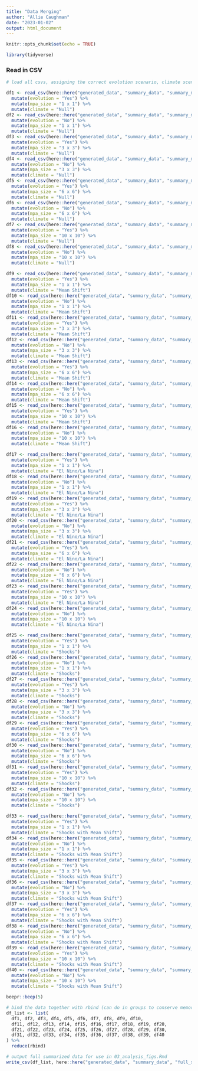 ```yaml
---
title: "Data Merging"
author: "Allie Caughman"
date: "2023-01-02"
output: html_document
---
```


```r
knitr::opts_chunk$set(echo = TRUE)

library(tidyverse)
```

### Read in CSV

```r
# load all csvs, assigning the correct evolution scenario, climate scenario, and MPA size listed (see model_list.xlsx for details)

df1 <- read_csv(here::here("generated_data", "summary_data", "summary_m1.csv")) %>%
  mutate(evolution = "Yes") %>%
  mutate(mpa_size = "1 x 1") %>%
  mutate(climate = "Null")
df2 <- read_csv(here::here("generated_data", "summary_data", "summary_m2.csv")) %>%
  mutate(evolution = "No") %>%
  mutate(mpa_size = "1 x 1") %>%
  mutate(climate = "Null")
df3 <- read_csv(here::here("generated_data", "summary_data", "summary_m3.csv")) %>%
  mutate(evolution = "Yes") %>%
  mutate(mpa_size = "3 x 3") %>%
  mutate(climate = "Null")
df4 <- read_csv(here::here("generated_data", "summary_data", "summary_m4.csv")) %>%
  mutate(evolution = "No") %>%
  mutate(mpa_size = "3 x 3") %>%
  mutate(climate = "Null")
df5 <- read_csv(here::here("generated_data", "summary_data", "summary_m5.csv")) %>%
  mutate(evolution = "Yes") %>%
  mutate(mpa_size = "6 x 6") %>%
  mutate(climate = "Null")
df6 <- read_csv(here::here("generated_data", "summary_data", "summary_m6.csv")) %>%
  mutate(evolution = "No") %>%
  mutate(mpa_size = "6 x 6") %>%
  mutate(climate = "Null")
df7 <- read_csv(here::here("generated_data", "summary_data", "summary_m7.csv")) %>%
  mutate(evolution = "Yes") %>%
  mutate(mpa_size = "10 x 10") %>%
  mutate(climate = "Null")
df8 <- read_csv(here::here("generated_data", "summary_data", "summary_m8.csv")) %>%
  mutate(evolution = "No") %>%
  mutate(mpa_size = "10 x 10") %>%
  mutate(climate = "Null")

df9 <- read_csv(here::here("generated_data", "summary_data", "summary_m9.csv")) %>%
  mutate(evolution = "Yes") %>%
  mutate(mpa_size = "1 x 1") %>%
  mutate(climate = "Mean Shift")
df10 <- read_csv(here::here("generated_data", "summary_data", "summary_m10.csv")) %>%
  mutate(evolution = "No") %>%
  mutate(mpa_size = "1 x 1") %>%
  mutate(climate = "Mean Shift")
df11 <- read_csv(here::here("generated_data", "summary_data", "summary_m11.csv")) %>%
  mutate(evolution = "Yes") %>%
  mutate(mpa_size = "3 x 3") %>%
  mutate(climate = "Mean Shift")
df12 <- read_csv(here::here("generated_data", "summary_data", "summary_m12.csv")) %>%
  mutate(evolution = "No") %>%
  mutate(mpa_size = "3 x 3") %>%
  mutate(climate = "Mean Shift")
df13 <- read_csv(here::here("generated_data", "summary_data", "summary_m13.csv")) %>%
  mutate(evolution = "Yes") %>%
  mutate(mpa_size = "6 x 6") %>%
  mutate(climate = "Mean Shift")
df14 <- read_csv(here::here("generated_data", "summary_data", "summary_m14.csv")) %>%
  mutate(evolution = "No") %>%
  mutate(mpa_size = "6 x 6") %>%
  mutate(climate = "Mean Shift")
df15 <- read_csv(here::here("generated_data", "summary_data", "summary_m15.csv")) %>%
  mutate(evolution = "Yes") %>%
  mutate(mpa_size = "10 x 10") %>%
  mutate(climate = "Mean Shift")
df16 <- read_csv(here::here("generated_data", "summary_data", "summary_m16.csv")) %>%
  mutate(evolution = "No") %>%
  mutate(mpa_size = "10 x 10") %>%
  mutate(climate = "Mean Shift")

df17 <- read_csv(here::here("generated_data", "summary_data", "summary_m17.csv")) %>%
  mutate(evolution = "Yes") %>%
  mutate(mpa_size = "1 x 1") %>%
  mutate(climate = "El Nino/La Nina")
df18 <- read_csv(here::here("generated_data", "summary_data", "summary_m18.csv")) %>%
  mutate(evolution = "No") %>%
  mutate(mpa_size = "1 x 1") %>%
  mutate(climate = "El Nino/La Nina")
df19 <- read_csv(here::here("generated_data", "summary_data", "summary_m19.csv")) %>%
  mutate(evolution = "Yes") %>%
  mutate(mpa_size = "3 x 3") %>%
  mutate(climate = "El Nino/La Nina")
df20 <- read_csv(here::here("generated_data", "summary_data", "summary_m20.csv")) %>%
  mutate(evolution = "No") %>%
  mutate(mpa_size = "3 x 3") %>%
  mutate(climate = "El Nino/La Nina")
df21 <- read_csv(here::here("generated_data", "summary_data", "summary_m21.csv")) %>%
  mutate(evolution = "Yes") %>%
  mutate(mpa_size = "6 x 6") %>%
  mutate(climate = "El Nino/La Nina")
df22 <- read_csv(here::here("generated_data", "summary_data", "summary_m22.csv")) %>%
  mutate(evolution = "No") %>%
  mutate(mpa_size = "6 x 6") %>%
  mutate(climate = "El Nino/La Nina")
df23 <- read_csv(here::here("generated_data", "summary_data", "summary_m23.csv")) %>%
  mutate(evolution = "Yes") %>%
  mutate(mpa_size = "10 x 10") %>%
  mutate(climate = "El Nino/La Nina")
df24 <- read_csv(here::here("generated_data", "summary_data", "summary_m24.csv")) %>%
  mutate(evolution = "No") %>%
  mutate(mpa_size = "10 x 10") %>%
  mutate(climate = "El Nino/La Nina")

df25 <- read_csv(here::here("generated_data", "summary_data", "summary_m25.csv")) %>%
  mutate(evolution = "Yes") %>%
  mutate(mpa_size = "1 x 1") %>%
  mutate(climate = "Shocks")
df26 <- read_csv(here::here("generated_data", "summary_data", "summary_m26.csv")) %>%
  mutate(evolution = "No") %>%
  mutate(mpa_size = "1 x 1") %>%
  mutate(climate = "Shocks")
df27 <- read_csv(here::here("generated_data", "summary_data", "summary_m27.csv")) %>%
  mutate(evolution = "Yes") %>%
  mutate(mpa_size = "3 x 3") %>%
  mutate(climate = "Shocks")
df28 <- read_csv(here::here("generated_data", "summary_data", "summary_m28.csv")) %>%
  mutate(evolution = "No") %>%
  mutate(mpa_size = "3 x 3") %>%
  mutate(climate = "Shocks")
df29 <- read_csv(here::here("generated_data", "summary_data", "summary_m29.csv")) %>%
  mutate(evolution = "Yes") %>%
  mutate(mpa_size = "6 x 6") %>%
  mutate(climate = "Shocks")
df30 <- read_csv(here::here("generated_data", "summary_data", "summary_m30.csv")) %>%
  mutate(evolution = "No") %>%
  mutate(mpa_size = "6 x 6") %>%
  mutate(climate = "Shocks")
df31 <- read_csv(here::here("generated_data", "summary_data", "summary_m31.csv")) %>%
  mutate(evolution = "Yes") %>%
  mutate(mpa_size = "10 x 10") %>%
  mutate(climate = "Shocks")
df32 <- read_csv(here::here("generated_data", "summary_data", "summary_m32.csv")) %>%
  mutate(evolution = "No") %>%
  mutate(mpa_size = "10 x 10") %>%
  mutate(climate = "Shocks")

df33 <- read_csv(here::here("generated_data", "summary_data", "summary_m33.csv")) %>%
  mutate(evolution = "Yes") %>%
  mutate(mpa_size = "1 x 1") %>%
  mutate(climate = "Shocks with Mean Shift")
df34 <- read_csv(here::here("generated_data", "summary_data", "summary_m34.csv")) %>%
  mutate(evolution = "No") %>%
  mutate(mpa_size = "1 x 1") %>%
  mutate(climate = "Shocks with Mean Shift")
df35 <- read_csv(here::here("generated_data", "summary_data", "summary_m35.csv")) %>%
  mutate(evolution = "Yes") %>%
  mutate(mpa_size = "3 x 3") %>%
  mutate(climate = "Shocks with Mean Shift")
df36 <- read_csv(here::here("generated_data", "summary_data", "summary_m36.csv")) %>%
  mutate(evolution = "No") %>%
  mutate(mpa_size = "3 x 3") %>%
  mutate(climate = "Shocks with Mean Shift")
df37 <- read_csv(here::here("generated_data", "summary_data", "summary_m37.csv")) %>%
  mutate(evolution = "Yes") %>%
  mutate(mpa_size = "6 x 6") %>%
  mutate(climate = "Shocks with Mean Shift")
df38 <- read_csv(here::here("generated_data", "summary_data", "summary_m38.csv")) %>%
  mutate(evolution = "No") %>%
  mutate(mpa_size = "6 x 6") %>%
  mutate(climate = "Shocks with Mean Shift")
df39 <- read_csv(here::here("generated_data", "summary_data", "summary_m39.csv")) %>%
  mutate(evolution = "Yes") %>%
  mutate(mpa_size = "10 x 10") %>%
  mutate(climate = "Shocks with Mean Shift")
df40 <- read_csv(here::here("generated_data", "summary_data", "summary_m40.csv")) %>%
  mutate(evolution = "No") %>%
  mutate(mpa_size = "10 x 10") %>%
  mutate(climate = "Shocks with Mean Shift")

beepr::beep(5)
```

```r
# bind the data together with rbind (can do in groups to conserve memory)
df_list <- list(
  df1, df2, df3, df4, df5, df6, df7, df8, df9, df10,
  df11, df12, df13, df14, df15, df16, df17, df18, df19, df20,
  df21, df22, df23, df24, df25, df26, df27, df28, df29, df30,
  df31, df32, df33, df34, df35, df36, df37, df38, df39, df40
) %>%
  reduce(rbind)

# output full summarized data for use in 03_analysis_figs.Rmd
write_csv(df_list, here::here("generated_data", "summary_data", "full_sum.csv"))
```
